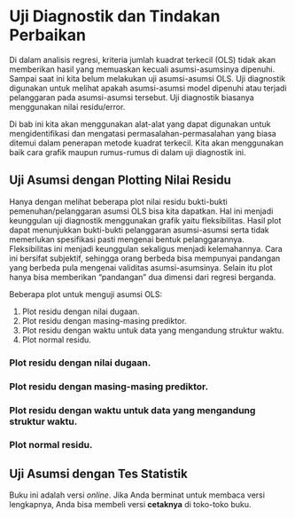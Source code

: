 # Uji Diagnostik dan Tindakan Perbaikan

Di dalam analisis regresi, kriteria jumlah kuadrat terkecil (OLS) tidak akan memberikan hasil yang memuaskan kecuali asumsi-asumsinya dipenuhi. Sampai saat ini kita belum melakukan uji asumsi-asumsi OLS. Uji diagnostik digunakan untuk melihat apakah asumsi-asumsi model dipenuhi atau terjadi pelanggaran pada asumsi-asumsi tersebut. Uji diagnostik biasanya menggunakan nilai residu/error.

Di bab ini kita akan menggunakan alat-alat yang dapat digunakan untuk mengidentifikasi dan mengatasi permasalahan-permasalahan yang biasa ditemui dalam penerapan metode kuadrat terkecil. Kita akan menggunakan baik cara grafik maupun rumus-rumus di dalam uji diagnostik ini. 

## Uji Asumsi dengan Plotting Nilai Residu

Hanya dengan melihat beberapa plot nilai residu bukti-bukti pemenuhan/pelanggaran asumsi OLS bisa kita dapatkan. Hal ini menjadi keunggulan uji diagnostik menggunakan grafik yaitu fleksibilitas. Hasil plot dapat menunjukkan bukti-bukti pelanggaran asumsi-asumsi serta tidak memerlukan spesifikasi pasti mengenai bentuk pelanggarannya. Fleksibilitas ini menjadi keunggulan sekaligus menjadi kelemahannya. Cara ini bersifat subjektif, sehingga orang berbeda bisa mempunyai pandangan yang berbeda pula mengenai validitas asumsi-asumsinya. Selain itu plot hanya bisa memberikan "pandangan" dua dimensi dari regresi berganda.

Beberapa plot untuk menguji asumsi OLS:

1. Plot residu dengan nilai dugaan. 
2. Plot residu dengan masing-masing prediktor. 
3. Plot residu dengan waktu untuk data yang mengandung struktur waktu. 
4. Plot normal residu. 

### Plot residu dengan nilai dugaan. 


### Plot residu dengan masing-masing prediktor. 

### Plot residu dengan waktu untuk data yang mengandung struktur waktu. 

### Plot normal residu. 


## Uji Asumsi dengan Tes Statistik

::: {.rmdnote}
Buku ini adalah versi *online*. Jika Anda berminat untuk membaca versi lengkapnya, Anda bisa membeli versi **cetaknya** di toko-toko buku.
:::


